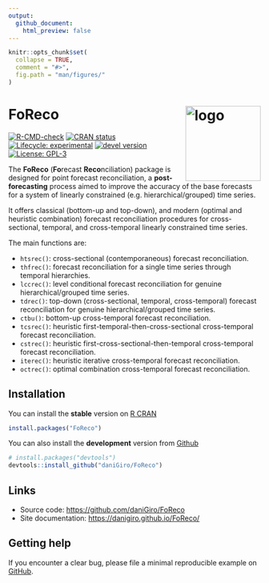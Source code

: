 ```yaml
---
output:
  github_document:
    html_preview: false
---
```


<!-- README.md is generated from README.Rmd. Please edit that file -->

```r
knitr::opts_chunk$set(
  collapse = TRUE,
  comment = "#>",
  fig.path = "man/figures/"
)
```

# FoReco <img src="man/figures/logo.svg" alt="logo" align="right" width="150" style="border: none; float: right;"/>

<!-- badges: start -->

[![R-CMD-check](https://github.com/daniGiro/FoReco/actions/workflows/R-CMD-check.yaml/badge.svg)](https://github.com/daniGiro/FoReco/actions/workflows/R-CMD-check.yaml) [![CRAN status](https://www.r-pkg.org/badges/version/FoReco)](https://CRAN.R-project.org/package=FoReco) [![Lifecycle: experimental](https://img.shields.io/badge/lifecycle-experimental-orange.svg)](https://lifecycle.r-lib.org/articles/stages.html) [![devel version](https://img.shields.io/badge/devel%20version-0.2.6-blue.svg)](https://github.com/daniGiro/FoReco) [![License: GPL-3](https://img.shields.io/badge/license-GPL--3-forestgreen.svg)](https://cran.r-project.org/web/licenses/GPL-3)

<!-- badges: end -->

The **FoReco** (**Fo**recast **Reco**nciliation) package is designed for point forecast reconciliation, a **post-forecasting** process aimed to improve the accuracy of the base forecasts for a system of linearly constrained (e.g. hierarchical/grouped) time series.

It offers classical (bottom-up and top-down), and modern (optimal and heuristic combination) forecast reconciliation procedures for cross-sectional, temporal, and cross-temporal linearly constrained time series.

The main functions are:

-   `htsrec()`: cross-sectional (contemporaneous) forecast reconciliation.
-   `thfrec()`: forecast reconciliation for a single time series through temporal hierarchies.
-   `lccrec()`: level conditional forecast reconciliation for genuine hierarchical/grouped time series.
-   `tdrec()`: top-down (cross-sectional, temporal, cross-temporal) forecast reconciliation for genuine hierarchical/grouped time series.
-   `ctbu()`: bottom-up cross-temporal forecast reconciliation.
-   `tcsrec()`: heuristic first-temporal-then-cross-sectional cross-temporal forecast reconciliation.
-   `cstrec()`: heuristic first-cross-sectional-then-temporal cross-temporal forecast reconciliation.
-   `iterec()`: heuristic iterative cross-temporal forecast reconciliation.
-   `octrec()`: optimal combination cross-temporal forecast reconciliation.

## Installation

You can install the **stable** version on [R CRAN](https://cran.r-project.org/)

``` r
install.packages("FoReco")
```

You can also install the **development** version from [Github](https://github.com/daniGiro/FoReco)

``` r
# install.packages("devtools")
devtools::install_github("daniGiro/FoReco")
```

## Links

-   Source code: <https://github.com/daniGiro/FoReco>
-   Site documentation: <https://danigiro.github.io/FoReco/>

## Getting help

If you encounter a clear bug, please file a minimal reproducible example on [GitHub](https://github.com/daniGiro/FoReco/issues).
